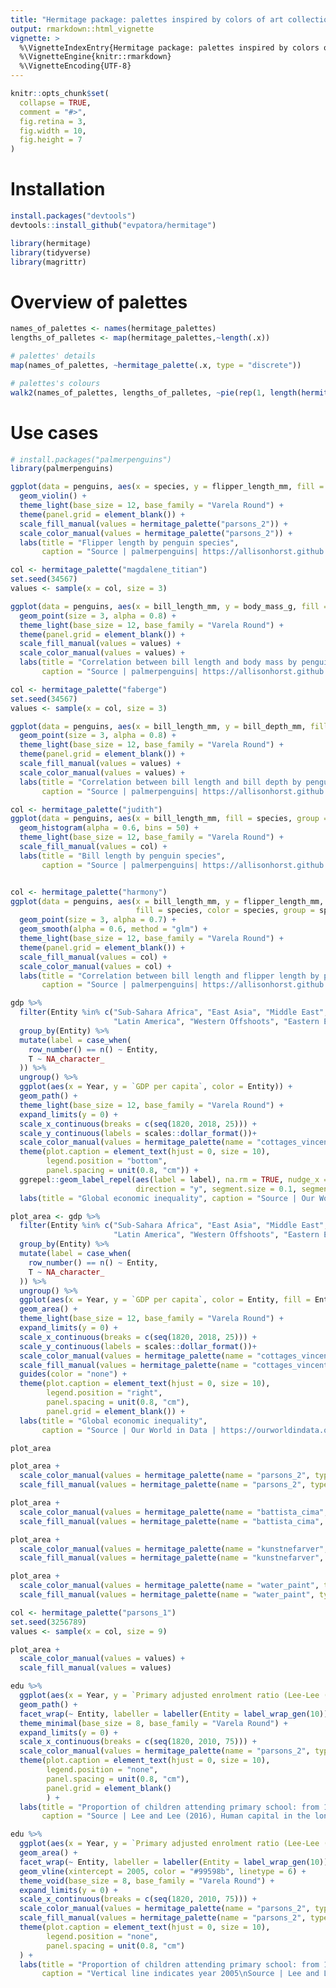 ```yaml
---
title: "Hermitage package: palettes inspired by colors of art collection of L'ermitage/Hermitage museum"
output: rmarkdown::html_vignette
vignette: >
  %\VignetteIndexEntry{Hermitage package: palettes inspired by colors of art collection of L'ermitage/Hermitage museum}
  %\VignetteEngine{knitr::rmarkdown}
  %\VignetteEncoding{UTF-8}
---
```


```r
knitr::opts_chunk$set(
  collapse = TRUE,
  comment = "#>",
  fig.retina = 3,
  fig.width = 10,
  fig.height = 7
)
```

# Installation
```r
install.packages("devtools") 
devtools::install_github("evpatora/hermitage") 
```

```r
library(hermitage)
library(tidyverse)
library(magrittr)
```

# Overview of palettes
```r
names_of_palettes <- names(hermitage_palettes)
lengths_of_palletes <- map(hermitage_palettes,~length(.x))

# palettes' details
map(names_of_palettes, ~hermitage_palette(.x, type = "discrete"))

# palettes's colours
walk2(names_of_palettes, lengths_of_palletes, ~pie(rep(1, length(hermitage_palette(.x, type = "discrete"))), labels = "", col = hermitage_palette(.x, type = "discrete") , main = paste0(.x, " | n = ", .y), clockwise = T, border = "white", family = "Varela Round"))
```

# Use cases
```r
# install.packages("palmerpenguins")
library(palmerpenguins)

ggplot(data = penguins, aes(x = species, y = flipper_length_mm, fill = species, color = species)) +
  geom_violin() +
  theme_light(base_size = 12, base_family = "Varela Round") +
  theme(panel.grid = element_blank()) +
  scale_fill_manual(values = hermitage_palette("parsons_2")) +
  scale_color_manual(values = hermitage_palette("parsons_2")) +
  labs(title = "Flipper length by penguin species",
       caption = "Source | palmerpenguins| https://allisonhorst.github.io/palmerpenguins/\nplot | Elena Dudukina | @evpatora\ncolors | Hermitage package 2021")

col <- hermitage_palette("magdalene_titian")
set.seed(34567)
values <- sample(x = col, size = 3)

ggplot(data = penguins, aes(x = bill_length_mm, y = body_mass_g, fill = species, color = species, group = species)) +
  geom_point(size = 3, alpha = 0.8) +
  theme_light(base_size = 12, base_family = "Varela Round") +
  theme(panel.grid = element_blank()) +
  scale_fill_manual(values = values) +
  scale_color_manual(values = values) +
  labs(title = "Correlation between bill length and body mass by penguin species",
       caption = "Source | palmerpenguins| https://allisonhorst.github.io/palmerpenguins/\nplot | Elena Dudukina | @evpatora\ncolors | Hermitage package 2021")

col <- hermitage_palette("faberge")
set.seed(34567)
values <- sample(x = col, size = 3)

ggplot(data = penguins, aes(x = bill_length_mm, y = bill_depth_mm, fill = species, color = species, group = species)) +
  geom_point(size = 3, alpha = 0.8) +
  theme_light(base_size = 12, base_family = "Varela Round") +
  theme(panel.grid = element_blank()) +
  scale_fill_manual(values = values) +
  scale_color_manual(values = values) +
  labs(title = "Correlation between bill length and bill depth by penguin species",
       caption = "Source | palmerpenguins| https://allisonhorst.github.io/palmerpenguins/\nplot | Elena Dudukina | @evpatora\ncolors | Hermitage package 2021")

col <- hermitage_palette("judith")
ggplot(data = penguins, aes(x = bill_length_mm, fill = species, group = species)) +
  geom_histogram(alpha = 0.6, bins = 50) +
  theme_light(base_size = 12, base_family = "Varela Round") +
  scale_fill_manual(values = col) +
  labs(title = "Bill length by penguin species",
       caption = "Source | palmerpenguins| https://allisonhorst.github.io/palmerpenguins/\nplot | Elena Dudukina | @evpatora\ncolors | Hermitage package 2021")


col <- hermitage_palette("harmony")
ggplot(data = penguins, aes(x = bill_length_mm, y = flipper_length_mm,
                            fill = species, color = species, group = species)) +
  geom_point(size = 3, alpha = 0.7) +
  geom_smooth(alpha = 0.6, method = "glm") +
  theme_light(base_size = 12, base_family = "Varela Round") +
  theme(panel.grid = element_blank()) +
  scale_fill_manual(values = col) +
  scale_color_manual(values = col) +
  labs(title = "Correlation between bill length and flipper length by penguin species",
       caption = "Source | palmerpenguins| https://allisonhorst.github.io/palmerpenguins/\nplot | Elena Dudukina | @evpatora\ncolors | Hermitage package 2021")
```

```r
gdp %>%
  filter(Entity %in% c("Sub-Sahara Africa", "East Asia", "Middle East", "South and South-East Asia",
                       "Latin America", "Western Offshoots", "Eastern Europe", "Western Europe", "World")) %>%
  group_by(Entity) %>%
  mutate(label = case_when(
    row_number() == n() ~ Entity,
    T ~ NA_character_
  )) %>%
  ungroup() %>%
  ggplot(aes(x = Year, y = `GDP per capita`, color = Entity)) +
  geom_path() +
  theme_light(base_size = 12, base_family = "Varela Round") +
  expand_limits(y = 0) +
  scale_x_continuous(breaks = c(seq(1820, 2018, 25))) +
  scale_y_continuous(labels = scales::dollar_format())+
  scale_color_manual(values = hermitage_palette(name = "cottages_vincent", type = "discrete")) +
  theme(plot.caption = element_text(hjust = 0, size = 10),
        legend.position = "bottom",
        panel.spacing = unit(0.8, "cm")) +
  ggrepel::geom_label_repel(aes(label = label), na.rm = TRUE, nudge_x = 1,
                            direction = "y", segment.size = 0.1, segment.colour = "black", show.legend = F, inherit.aes = T) +
  labs(title = "Global economic inequality", caption = "Source | Our World in Data | https://ourworldindata.org/global-economic-inequality-introduction\nplot | Elena Dudukina | @evpatora\ncolors | Hermitage package 2021")

plot_area <- gdp %>%
  filter(Entity %in% c("Sub-Sahara Africa", "East Asia", "Middle East", "South and South-East Asia",
                       "Latin America", "Western Offshoots", "Eastern Europe", "Western Europe", "World")) %>%
  group_by(Entity) %>%
  mutate(label = case_when(
    row_number() == n() ~ Entity,
    T ~ NA_character_
  )) %>%
  ungroup() %>%
  ggplot(aes(x = Year, y = `GDP per capita`, color = Entity, fill = Entity)) +
  geom_area() +
  theme_light(base_size = 12, base_family = "Varela Round") +
  expand_limits(y = 0) +
  scale_x_continuous(breaks = c(seq(1820, 2018, 25))) +
  scale_y_continuous(labels = scales::dollar_format())+
  scale_color_manual(values = hermitage_palette(name = "cottages_vincent", type = "discrete")) +
  scale_fill_manual(values = hermitage_palette(name = "cottages_vincent", type = "discrete")) +
  guides(color = "none") +
  theme(plot.caption = element_text(hjust = 0, size = 10),
        legend.position = "right",
        panel.spacing = unit(0.8, "cm"),
        panel.grid = element_blank()) +
  labs(title = "Global economic inequality",
       caption = "Source | Our World in Data | https://ourworldindata.org/global-economic-inequality-introduction\nplot | Elena Dudukina | @evpatora\ncolors | Hermitage package 2021")

plot_area

plot_area +
  scale_color_manual(values = hermitage_palette(name = "parsons_2", type = "discrete")) +
  scale_fill_manual(values = hermitage_palette(name = "parsons_2", type = "discrete"))

plot_area +
  scale_color_manual(values = hermitage_palette(name = "battista_cima", type = "discrete")) +
  scale_fill_manual(values = hermitage_palette(name = "battista_cima", type = "discrete"))

plot_area +
  scale_color_manual(values = hermitage_palette(name = "kunstnefarver", type = "discrete")) +
  scale_fill_manual(values = hermitage_palette(name = "kunstnefarver", type = "discrete"))

plot_area +
  scale_color_manual(values = hermitage_palette(name = "water_paint", type = "discrete")) +
  scale_fill_manual(values = hermitage_palette(name = "water_paint", type = "discrete"))

col <- hermitage_palette("parsons_1")
set.seed(3256789)
values <- sample(x = col, size = 9)

plot_area +
  scale_color_manual(values = values) +
  scale_fill_manual(values = values)
```

```r
edu %>%
  ggplot(aes(x = Year, y = `Primary adjusted enrolment ratio (Lee-Lee (2016))`, color = Entity)) +
  geom_path() +
  facet_wrap(~ Entity, labeller = labeller(Entity = label_wrap_gen(10))) +
  theme_minimal(base_size = 8, base_family = "Varela Round") +
  expand_limits(y = 0) +
  scale_x_continuous(breaks = c(seq(1820, 2010, 75))) +
  scale_color_manual(values = hermitage_palette(name = "parsons_2", type = "discrete")) +
  theme(plot.caption = element_text(hjust = 0, size = 10),
        legend.position = "none",
        panel.spacing = unit(0.8, "cm"),
        panel.grid = element_blank()
        ) +
  labs(title = "Proportion of children attending primary school: from 1820 to 2010",
       caption = "Source | Lee and Lee (2016), Human capital in the long run. Journal of Development Economics &  Our World in Data\nhttps://ourworldindata.org/children-not-in-school\nplot | Elena Dudukina | @evpatora\ncolors | Hermitage package 2021")

edu %>%
  ggplot(aes(x = Year, y = `Primary adjusted enrolment ratio (Lee-Lee (2016))`, color = Entity, fill = Entity)) +
  geom_area() +
  facet_wrap(~ Entity, labeller = labeller(Entity = label_wrap_gen(10))) +
  geom_vline(xintercept = 2005, color = "#99598b", linetype = 6) +
  theme_void(base_size = 8, base_family = "Varela Round") +
  expand_limits(y = 0) +
  scale_x_continuous(breaks = c(seq(1820, 2010, 75))) +
  scale_color_manual(values = hermitage_palette(name = "parsons_2", type = "discrete")) +
  scale_fill_manual(values = hermitage_palette(name = "parsons_2", type = "discrete")) +
  theme(plot.caption = element_text(hjust = 0, size = 10),
        legend.position = "none",
        panel.spacing = unit(0.8, "cm")
  ) +
  labs(title = "Proportion of children attending primary school: from 1820 to 2010",
       caption = "Vertical line indicates year 2005\nSource | Lee and Lee (2016) & Our World in Data | https://ourworldindata.org/children-not-in-school\nplot | Elena Dudukina | @evpatora\ncolors | Hermitage package 2021")
```
